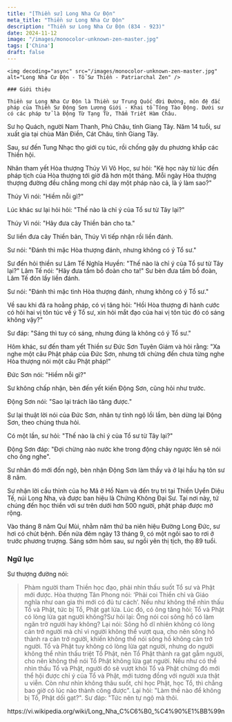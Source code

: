 ```yaml
---
title: "[Thiền sư] Long Nha Cư Độn"
meta_title: "Thiền sư Long Nha Cư Độn"
description: "Thiền sư Long Nha Cư Độn (834 - 923)"
date: 2024-11-12
image: "/images/monocolor-unknown-zen-master.jpg"
tags: ['China']
draft: false
---
```


<div className="grid xl:grid-cols-8 lg:grid-cols-8 md:grid-cols-2 sm:grid-cols-2 xs:grid-cols-1 gap-8 bg-body dark:bg-darkmode-body">

  <div className="lg:col-span-3 md:col-span-1">

    <img decoding="async" src="/images/monocolor-unknown-zen-master.jpg" alt="Long Nha Cư Độn - Tổ Sư Thiền - Patriarchal Zen" />

    ### Giới thiệu

    Thiền sư Long Nha Cư Độn là Thiền sư Trung Quốc đời Đường, môn đệ đắc pháp của Thiền Sư Động Sơn Lương Giới - Khai tổ Tông Tào Động. Dưới sư có các pháp tử là Động Từ Tạng Từ, Thẩm Triết Hàm Châu.

Sư họ Quách, người Nam Thanh, Phủ Châu, tỉnh Giang Tây. Năm 14 tuổi, sư xuất gia tại chùa Mãn Điền, Cát Châu, tỉnh Giang Tây.

Sau, sư đến Tung Nhạc thọ giới cụ túc, rồi chống gậy du phương khắp các Thiền hội.

Nhân tham yết Hòa thượng Thúy Vi Vô Học, sư hỏi: "Kẻ học này từ lúc đến pháp tịch của Hòa thượng tới giờ đã hơn một tháng. Mỗi ngày Hòa thượng thượng đường đều chẳng mong chỉ dạy một pháp nào cả, là ý làm sao?"

Thúy Vi nói: "Hiềm nỗi gì?"

Lúc khác sư lại hỏi hỏi: "Thế nào là chỉ ý của Tổ sư từ Tây lại?"

Thúy Vi nói: "Hãy đưa cây Thiền bản cho ta."

Sư liền đưa cây Thiền bản, Thúy Vi tiếp nhận rồi liền đánh.

Sư nói: "Đánh thì mặc Hòa thượng đánh, nhưng không có ý Tổ sư."

Sư đến hỏi thiền sư Lâm Tế Nghĩa Huyền: "Thế nào là chỉ ý của Tổ sư từ Tây lại?" Lâm Tế nói: "Hãy đưa tấm bồ đoàn cho ta!" Sư bèn đưa tấm bồ đoàn, Lâm Tế đón lấy liền đánh.

Sư nói: "Đánh thì mặc tình Hòa thượng đánh, nhưng không có ý Tổ sư."

Về sau khi đã ra hoằng pháp, có vị tăng hỏi: "Hồi Hòa thượng đi hành cước có hỏi hai vị tôn túc về ý Tổ sư, xin hỏi mắt đạo của hai vị tôn túc đó có sáng không vậy?"

Sư đáp: "Sáng thì tuy có sáng, nhưng đúng là không có ý Tổ sư."

Hôm khác, sư đến tham yết Thiền sư Đức Sơn Tuyên Giám và hỏi rằng: "Xa nghe một câu Phật pháp của Đức Sơn, nhưng tới chừng đến chưa từng nghe Hòa thượng nói một câu Phật pháp!"

Đức Sơn nói: "Hiềm nỗi gì?"

Sư không chấp nhận, bèn đến yết kiến Động Sơn, cũng hỏi như trước.

Động Sơn nói: "Sao lại trách lão tăng được."

Sư lại thuật lời nói của Đức Sơn, nhân tự tỉnh ngộ lồi lầm, bèn dừng lại Động Sơn, theo chúng thưa hỏi.

Có một lần, sư hỏi: "Thế nào là chỉ ý của Tổ sư từ Tây lại?"

Động Sơn đáp: "Đợi chừng nào nước khe trong động chảy ngược lên sẽ nói cho ông nghe".

Sư nhân đó mới đốn ngộ, bèn nhận Động Sơn làm thầy và ở lại hầu hạ tôn sư 8 năm.

Sư nhận lời cầu thỉnh của họ Mã ở Hồ Nam và đến trụ trì tại Thiền Uyển Diệu Tế, núi Long Nha, và được ban hiệu là Chứng Không Đại Sư. Tại nơi này, tứ chúng đến học thiền với sư trên dưới hơn 500 người, phật pháp được mở rộng.

Vào tháng 8 năm Quí Mùi, nhằm năm thứ ba niên hiệu Đường Long Đức, sư hơi có chút bệnh. Đến nửa đêm ngày 13 tháng 9, có một ngôi sao to rơi ở trước phương trượng. Sáng sớm hôm sau, sư ngồi yên thị tịch, thọ 89 tuổi.

</div>

<div className="lg:col-span-5 md:col-span-1">

  ### Ngữ lục



  <Notice type="warning" title="cảnh ngữ">
Sư thượng đường nói:

> Phàm người tham Thiền học đạo, phải nhìn thấu suốt Tổ sư và Phật mới được. Hòa thượng Tân Phong nói: ‘Phải coi Thiền chỉ và Giáo nghĩa như oan gia thì mới có đủ tư cách’. Nếu như không thể nhìn thấu Tổ và Phật, tức bị Tổ, Phật gạt lừa. Lúc đó, có ông tăng hỏi: Tổ và Phật có lòng lừa gạt người không?Sư hỏi lại: Ông nói coi sông hồ có làm ngăn trở người hay không? Lại nói: Sông hồ dĩ nhiên không có lòng cản trở người mà chỉ vì người không thể vượt qua, cho nên sông hồ thành ra cản trở người, khiến không thể nói sông hồ không cản trở người.
Tổ và Phật tuy không có lòng lừa gạt người, nhưng do người không thể nhìn thấu triệt Tổ Phật, nên Tổ Phật thành ra gạt gẫm người, cho nên không thể nói Tổ Phật không lừa gạt người. Nếu như có thể nhìn thấu Tổ và Phật, người đó sẽ vượt khỏi Tổ và Phật chừng đó mới thể hội được chỉ ý của Tổ và Phật, mới tương đồng với người xưa thật u viễn. Còn như nhìn không thâu suốt, chỉ học Phật, học Tổ, thì chẳng bao giờ có lúc nào thành công được". Lại hỏi: "Làm thế nào để không bị Tổ, Phật dối gạt?". Sư đáp: "Tức nên tự ngộ mà thôi.
  </Notice>

  <Notice type="tip" title="tác phẩm">

  </Notice>

  <Notice type="info" title="thông tin khác">
https://vi.wikipedia.org/wiki/Long_Nha_C%C6%B0_%C4%90%E1%BB%99n
  </Notice>

</div>

</div>
